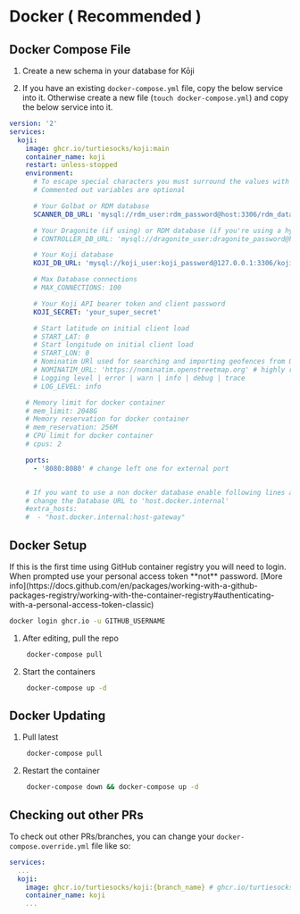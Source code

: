 
# Docker ( Recommended )

## Docker Compose File

1. Create a new schema in your database for Kōji

1. If you have an existing `docker-compose.yml` file, copy the below service into it. Otherwise create a new file (`touch docker-compose.yml`) and copy the below service into it.

```yml
version: '2'
services:
  koji:
    image: ghcr.io/turtiesocks/koji:main
    container_name: koji
    restart: unless-stopped
    environment:
      # To escape special characters you must surround the values with single quotes ('')
      # Commented out variables are optional

      # Your Golbat or RDM database
      SCANNER_DB_URL: 'mysql://rdm_user:rdm_password@host:3306/rdm_database'

      # Your Dragonite (if using) or RDM database (if you're using a hybrid Golbat/RDM setup)
      # CONTROLLER_DB_URL: 'mysql://dragonite_user:dragonite_password@host:3306/dragonite_database'

      # Your Koji database
      KOJI_DB_URL: 'mysql://koji_user:koji_password@127.0.0.1:3306/koji_database'

      # Max Database connections
      # MAX_CONNECTIONS: 100

      # Your Koji API bearer token and client password
      KOJI_SECRET: 'your_super_secret'

      # Start latitude on initial client load
      # START_LAT: 0
      # Start longitude on initial client load
      # START_LON: 0
      # Nominatim URl used for searching and importing geofences from OSM
      # NOMINATIM_URL: 'https://nominatim.openstreetmap.org' # highly recommended using your own
      # Logging level | error | warn | info | debug | trace
      # LOG_LEVEL: info

    # Memory limit for docker container
    # mem_limit: 2048G
    # Memory reservation for docker container
    # mem_reservation: 256M
    # CPU limit for docker container
    # cpus: 2

    ports:
      - '8080:8080' # change left one for external port


    # If you want to use a non docker database enable following lines and
    # change the Database URL to 'host.docker.internal'
    #extra_hosts:
    #  - "host.docker.internal:host-gateway"
```

## Docker Setup

<Callout type="info" emoji="💡">
  If this is the first time using GitHub container registry you will need to login. When prompted use your personal access token **not** password. [More info](https://docs.github.com/en/packages/working-with-a-github-packages-registry/working-with-the-container-registry#authenticating-with-a-personal-access-token-classic)

```sh
docker login ghcr.io -u GITHUB_USERNAME
```

</Callout>

1. After editing, pull the repo

   ```bash
    docker-compose pull
   ```

1. Start the containers

   ```bash
    docker-compose up -d
   ```

## Docker Updating

1. Pull latest

   ```bash
    docker-compose pull
   ```

2. Restart the container

   ```bash
    docker-compose down && docker-compose up -d
   ```

## Checking out other PRs

To check out other PRs/branches, you can change your `docker-compose.override.yml` file like so:

```yml
services:
  ...
  koji:
    image: ghcr.io/turtiesocks/koji:{branch_name} # ghcr.io/turtiesocks/koji:another-clustering-algo
    container_name: koji
    ...
```
